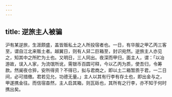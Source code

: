 ```yaml
---
---
---
```

title: 逆旅主人被骗
---



沪有某逆旅，生涯颇盛，盖皆贩私土之人所投宿者也。一日，有华服之甲乙丙三客至，谓自江北来贩土者。越翼日，则有人舁二巨箱至，封识宛然。逆旅主人亦见之，知其中之所贮为土也。又明日，三人同出。夜深而甲归，面主人，谓：「以冶游故，误入人家，为流氓所讹，需银币百圆可释，今以乙丙为质，使吾归，令筹款。然阑夜仓猝，安所得资？不得已，拟与君商之，即以土二箱暂质于君，一二日间，必可措缴。君若见允，功德无量。」主人以其有行李有存土也，即出金与之，甲遂携金往。而信宿杳然，主人启其箱，则瓦砾也，其所有之行李，亦不知于何时携出矣。